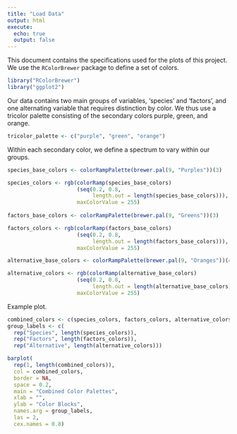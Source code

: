 ```yaml
---
title: "Load Data"
output: html
execute:
  echo: true
  output: false
---
```


This document contains the specifications used for the plots of this project. We use the `RColorBrewer` package to define a set of colors.

```r
library("RColorBrewer")
library("ggplot2")
```

Our data contains two main groups of variables, 'species' and 'factors', and one alternating variable that requires distinction by color. We thus use a tricolor palette consisting of the secondary colors purple, green, and orange.

```r
tricolor_palette <- c("purple", "green", "orange")
```

Within each secondary color, we define a spectrum to vary within our groups.

```r
species_base_colors <- colorRampPalette(brewer.pal(9, "Purples"))(3)

species_colors <- rgb(colorRamp(species_base_colors)
                      (seq(0.2, 0.8,
                           length.out = length(species_base_colors))),
                      maxColorValue = 255)
  
factors_base_colors <- colorRampPalette(brewer.pal(9, "Greens"))(3)

factors_colors <- rgb(colorRamp(factors_base_colors)
                      (seq(0.2, 0.8,
                           length.out = length(factors_base_colors))),
                      maxColorValue = 255)

alternative_base_colors <- colorRampPalette(brewer.pal(9, "Oranges"))(4)

alternative_colors <- rgb(colorRamp(alternative_base_colors)
                      (seq(0.2, 0.8,
                           length.out = length(alternative_base_colors))),
                      maxColorValue = 255)
```

Example plot.

```r
combined_colors <- c(species_colors, factors_colors, alternative_colors)
group_labels <- c(
  rep("Species", length(species_colors)),
  rep("Factors", length(factors_colors)),
  rep("Alternative", length(alternative_colors)))

barplot(
  rep(1, length(combined_colors)), 
  col = combined_colors, 
  border = NA, 
  space = 0.2,
  main = "Combined Color Palettes",
  xlab = "",
  ylab = "Color Blocks",
  names.arg = group_labels,
  las = 2,
  cex.names = 0.8)
```
